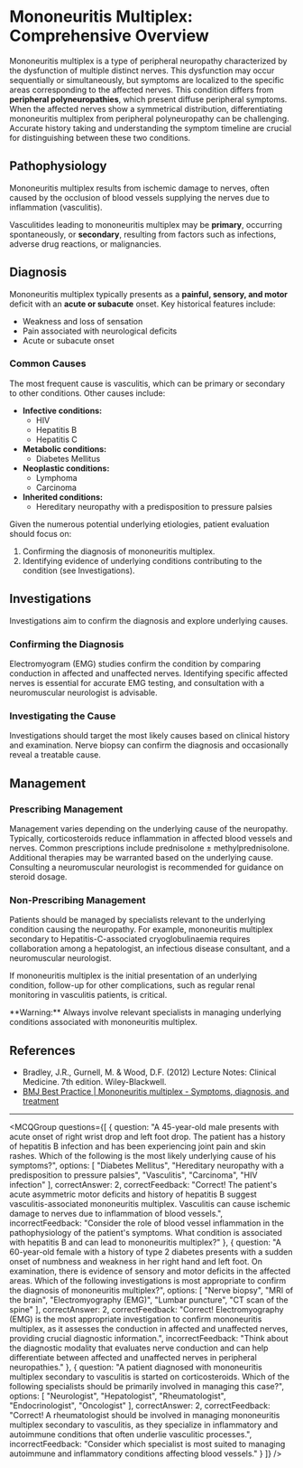 
# Mononeuritis Multiplex: Comprehensive Overview

Mononeuritis multiplex is a type of peripheral neuropathy characterized by the dysfunction of multiple distinct nerves. This dysfunction may occur sequentially or simultaneously, but symptoms are localized to the specific areas corresponding to the affected nerves. This condition differs from **peripheral polyneuropathies**, which present diffuse peripheral symptoms. When the affected nerves show a symmetrical distribution, differentiating mononeuritis multiplex from peripheral polyneuropathy can be challenging. Accurate history taking and understanding the symptom timeline are crucial for distinguishing between these two conditions.

## Pathophysiology

Mononeuritis multiplex results from ischemic damage to nerves, often caused by the occlusion of blood vessels supplying the nerves due to inflammation (vasculitis).

Vasculitides leading to mononeuritis multiplex may be **primary**, occurring spontaneously, or **secondary**, resulting from factors such as infections, adverse drug reactions, or malignancies.

## Diagnosis

Mononeuritis multiplex typically presents as a **painful, sensory, and motor** deficit with an **acute or subacute** onset. Key historical features include:

- Weakness and loss of sensation
- Pain associated with neurological deficits
- Acute or subacute onset

### Common Causes

The most frequent cause is vasculitis, which can be primary or secondary to other conditions. Other causes include:

- **Infective conditions:**
  - HIV
  - Hepatitis B
  - Hepatitis C
- **Metabolic conditions:**
  - Diabetes Mellitus
- **Neoplastic conditions:**
  - Lymphoma
  - Carcinoma
- **Inherited conditions:**
  - Hereditary neuropathy with a predisposition to pressure palsies

Given the numerous potential underlying etiologies, patient evaluation should focus on:

1. Confirming the diagnosis of mononeuritis multiplex.
2. Identifying evidence of underlying conditions contributing to the condition (see Investigations).

## Investigations

Investigations aim to confirm the diagnosis and explore underlying causes.

### Confirming the Diagnosis

Electromyogram (EMG) studies confirm the condition by comparing conduction in affected and unaffected nerves. Identifying specific affected nerves is essential for accurate EMG testing, and consultation with a neuromuscular neurologist is advisable.

### Investigating the Cause

Investigations should target the most likely causes based on clinical history and examination. Nerve biopsy can confirm the diagnosis and occasionally reveal a treatable cause.

## Management

### Prescribing Management

Management varies depending on the underlying cause of the neuropathy. Typically, corticosteroids reduce inflammation in affected blood vessels and nerves. Common prescriptions include prednisolone ± methylprednisolone. Additional therapies may be warranted based on the underlying cause. Consulting a neuromuscular neurologist is recommended for guidance on steroid dosage.

### Non-Prescribing Management

Patients should be managed by specialists relevant to the underlying condition causing the neuropathy. For example, mononeuritis multiplex secondary to Hepatitis-C-associated cryoglobulinaemia requires collaboration among a hepatologist, an infectious disease consultant, and a neuromuscular neurologist.

If mononeuritis multiplex is the initial presentation of an underlying condition, follow-up for other complications, such as regular renal monitoring in vasculitis patients, is critical.

<Callout emoji="⚠️">
**Warning:** Always involve relevant specialists in managing underlying conditions associated with mononeuritis multiplex.
</Callout>

## References

- Bradley, J.R., Gurnell, M. & Wood, D.F. (2012) Lecture Notes: Clinical Medicine. 7th edition. Wiley-Blackwell.
- [BMJ Best Practice | Mononeuritis multiplex - Symptoms, diagnosis, and treatment](https://bestpractice.bmj.com/topics/en-gb/799)

---

<MCQGroup questions={[
  {
    question: "A 45-year-old male presents with acute onset of right wrist drop and left foot drop. The patient has a history of hepatitis B infection and has been experiencing joint pain and skin rashes. Which of the following is the most likely underlying cause of his symptoms?",
    options: [
      "Diabetes Mellitus",
      "Hereditary neuropathy with a predisposition to pressure palsies",
      "Vasculitis",
      "Carcinoma",
      "HIV infection"
    ],
    correctAnswer: 2,
    correctFeedback: "Correct! The patient's acute asymmetric motor deficits and history of hepatitis B suggest vasculitis-associated mononeuritis multiplex. Vasculitis can cause ischemic damage to nerves due to inflammation of blood vessels.",
    incorrectFeedback: "Consider the role of blood vessel inflammation in the pathophysiology of the patient's symptoms. What condition is associated with hepatitis B and can lead to mononeuritis multiplex?"
  },
  {
    question: "A 60-year-old female with a history of type 2 diabetes presents with a sudden onset of numbness and weakness in her right hand and left foot. On examination, there is evidence of sensory and motor deficits in the affected areas. Which of the following investigations is most appropriate to confirm the diagnosis of mononeuritis multiplex?",
    options: [
      "Nerve biopsy",
      "MRI of the brain",
      "Electromyography (EMG)",
      "Lumbar puncture",
      "CT scan of the spine"
    ],
    correctAnswer: 2,
    correctFeedback: "Correct! Electromyography (EMG) is the most appropriate investigation to confirm mononeuritis multiplex, as it assesses the conduction in affected and unaffected nerves, providing crucial diagnostic information.",
    incorrectFeedback: "Think about the diagnostic modality that evaluates nerve conduction and can help differentiate between affected and unaffected nerves in peripheral neuropathies."
  },
  {
    question: "A patient diagnosed with mononeuritis multiplex secondary to vasculitis is started on corticosteroids. Which of the following specialists should be primarily involved in managing this case?",
    options: [
      "Neurologist",
      "Hepatologist",
      "Rheumatologist",
      "Endocrinologist",
      "Oncologist"
    ],
    correctAnswer: 2,
    correctFeedback: "Correct! A rheumatologist should be involved in managing mononeuritis multiplex secondary to vasculitis, as they specialize in inflammatory and autoimmune conditions that often underlie vasculitic processes.",
    incorrectFeedback: "Consider which specialist is most suited to managing autoimmune and inflammatory conditions affecting blood vessels."
  }
]} />